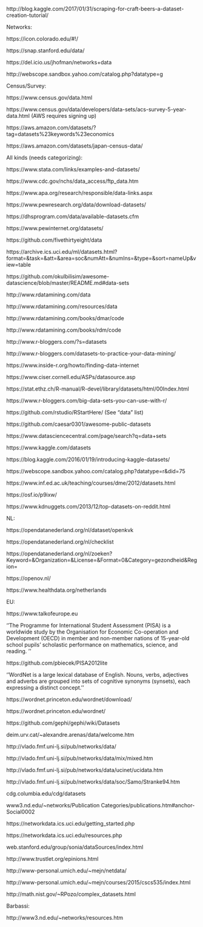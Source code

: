 
http://blog.kaggle.com/2017/01/31/scraping-for-craft-beers-a-dataset-creation-tutorial/

Networks:

https://icon.colorado.edu/#!/  

https://snap.stanford.edu/data/

https://del.icio.us/jhofman/networks+data 

http://webscope.sandbox.yahoo.com/catalog.php?datatype=g

Census/Survey:

https://www.census.gov/data.html 

https://www.census.gov/data/developers/data-sets/acs-survey-5-year-data.html
(AWS requires signing up)

https://aws.amazon.com/datasets/?tag=datasets%23keywords%23economics 

https://aws.amazon.com/datasets/japan-census-data/   

All kinds (needs categorizing):

https://www.stata.com/links/examples-and-datasets/ 

https://www.cdc.gov/nchs/data_access/ftp_data.htm 

https://www.apa.org/research/responsible/data-links.aspx 

https://www.pewresearch.org/data/download-datasets/ 

https://dhsprogram.com/data/available-datasets.cfm 

https://www.pewinternet.org/datasets/ 

https://github.com/fivethirtyeight/data 

https://archive.ics.uci.edu/ml/datasets.html?format=&task=&att=&area=soc&numAtt=&numIns=&type=&sort=nameUp&view=table

https://github.com/okulbilisim/awesome-datascience/blob/master/README.md#data-sets

http://www.rdatamining.com/data 

http://www.rdatamining.com/resources/data

http://www.rdatamining.com/books/dmar/code

http://www.rdatamining.com/books/rdm/code

http://www.r-bloggers.com/?s=datasets

http://www.r-bloggers.com/datasets-to-practice-your-data-mining/

https://www.inside-r.org/howto/finding-data-internet

https://www.ciser.cornell.edu/ASPs/datasource.asp 

https://stat.ethz.ch/R-manual/R-devel/library/datasets/html/00Index.html

https://www.r-bloggers.com/big-data-sets-you-can-use-with-r/

https://github.com/rstudio/RStartHere/ (See "data" list)

https://github.com/caesar0301/awesome-public-datasets

https://www.datasciencecentral.com/page/search?q=data+sets

https://www.kaggle.com/datasets

https://blog.kaggle.com/2016/01/19/introducing-kaggle-datasets/

https://webscope.sandbox.yahoo.com/catalog.php?datatype=r&did=75

https://www.inf.ed.ac.uk/teaching/courses/dme/2012/datasets.html

https://osf.io/p9ixw/

https://www.kdnuggets.com/2013/12/top-datasets-on-reddit.html



NL:

https://opendatanederland.org/nl/dataset/openkvk

https://opendatanederland.org/nl/checklist 

https://opendatanederland.org/nl/zoeken?Keyword=&Organization=&License=&Format=0&Category=gezondheid&Region= 

https://openov.nl/

https://www.healthdata.org/netherlands

EU:

https://www.talkofeurope.eu

''The Programme for International Student Assessment (PISA) is a worldwide study by the Organisation for Economic 
Co-operation and Development (OECD) in member and non-member nations of 15-year-old school pupils' scholastic performance on mathematics, science, and reading. ''

https://github.com/pbiecek/PISA2012lite

''WordNet is a large lexical database of English. Nouns, verbs, adjectives and adverbs are grouped into sets of cognitive synonyms (synsets), each expressing a distinct concept. ''

https://wordnet.princeton.edu/wordnet/download/

https://wordnet.princeton.edu/wordnet/

https://github.com/gephi/gephi/wiki/Datasets

deim.urv.cat/~alexandre.arenas/data/welcome.htm 

http://vlado.fmf.uni-lj.si/pub/networks/data/ 

http://vlado.fmf.uni-lj.si/pub/networks/data/mix/mixed.htm

http://vlado.fmf.uni-lj.si/pub/networks/data/ucinet/ucidata.htm

http://vlado.fmf.uni-lj.si/pub/networks/data/soc/Samo/Stranke94.htm

cdg.columbia.edu/cdg/datasets 

www3.nd.edu/~networks/Publication Categories/publications.htm#anchor-Social0002 

https://networkdata.ics.uci.edu/getting_started.php

https://networkdata.ics.uci.edu/resources.php

web.stanford.edu/group/sonia/dataSources/index.html 

http://www.trustlet.org/epinions.html

http://www-personal.umich.edu/~mejn/netdata/ 

http://www-personal.umich.edu/~mejn/courses/2015/cscs535/index.html

http://math.nist.gov/~RPozo/complex_datasets.html



Barbassi:

http://www3.nd.edu/~networks/resources.htm


